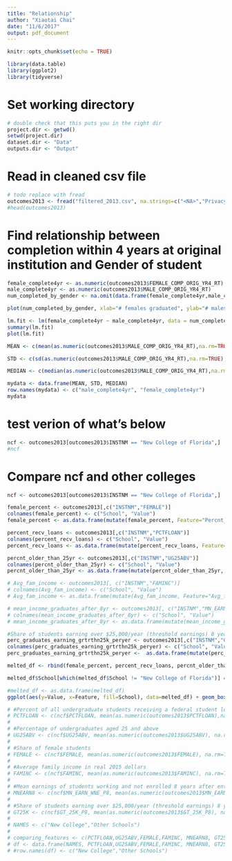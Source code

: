 ```yaml
---
title: "Relationship"
author: "Xiaotai Chai"
date: "11/6/2017"
output: pdf_document
---
```


```r
knitr::opts_chunk$set(echo = TRUE)
```

```r
library(data.table)
library(ggplot2)
library(tidyverse)
```


# Set working directory  
```r
# double check that this puts you in the right dir
project.dir <- getwd()
setwd(project.dir)
dataset.dir <- "Data"
outputs.dir <- "Output"
```

# Read in cleaned csv file
```r
# todo replace with fread
outcomes2013 <- fread("filtered_2013.csv", na.strings=c("<NA>","PrivacySuppressed"))
#head(outcomes2013)
```

# Find relationship between completion within 4 years at original institution and Gender of student
```r
female_complete4yr <- as.numeric(outcomes2013$FEMALE_COMP_ORIG_YR4_RT)
male_complete4yr <- as.numeric(outcomes2013$MALE_COMP_ORIG_YR4_RT)
num_completed_by_gender <- na.omit(data.frame(female_complete4yr,male_complete4yr))  # omit rows were either F or M is NA

plot(num_completed_by_gender, xlab="# females graduated", ylab="# males graduated")+title("# of graduates, male vs female")

lm.fit <- lm(female_complete4yr ~ male_complete4yr, data = num_completed_by_gender)
summary(lm.fit)
plot(lm.fit)

MEAN <- c(mean(as.numeric(outcomes2013$MALE_COMP_ORIG_YR4_RT),na.rm=TRUE), mean(as.numeric(outcomes2013$FEMALE_COMP_ORIG_YR4_RT),na.rm=TRUE)) 

STD <- c(sd(as.numeric(outcomes2013$MALE_COMP_ORIG_YR4_RT),na.rm=TRUE), sd(as.numeric(outcomes2013$FEMALE_COMP_ORIG_YR4_RT),na.rm=TRUE)) 

MEDIAN <- c(median(as.numeric(outcomes2013$MALE_COMP_ORIG_YR4_RT),na.rm=TRUE), median(as.numeric(outcomes2013$FEMALE_COMP_ORIG_YR4_RT),na.rm=TRUE)) 

mydata <- data.frame(MEAN, STD, MEDIAN)
row.names(mydata) <- c("male_complete4yr", "female_complete4yr")
mydata
```

# test verion of what's below
```r
ncf <- outcomes2013[outcomes2013$INSTNM == "New College of Florida",]
#ncf
```




# Compare ncf and other colleges
```r
ncf <- outcomes2013[outcomes2013$INSTNM == "New College of Florida",]

female_percent <- outcomes2013[,c("INSTNM","FEMALE")]
colnames(female_percent) <- c("School", "Value")
female_percent <- as.data.frame(mutate(female_percent, Feature="Percnt_female"))

percent_recv_loans <- outcomes2013[,c("INSTNM","PCTFLOAN")]
colnames(percent_recv_loans) <- c("School", "Value")
percent_recv_loans <- as.data.frame(mutate(percent_recv_loans, Feature="Percnt_reciv_loan"))

percnt_older_than_25yr <- outcomes2013[,c("INSTNM","UG25ABV")]
colnames(percnt_older_than_25yr) <- c("School", "Value")
percnt_older_than_25yr <- as.data.frame(mutate(percnt_older_than_25yr, Feature="Percnt_older_than_25yr"))

# Avg_fam_income <- outcomes2013[, c("INSTNM","FAMINC")]
# colnames(Avg_fam_income) <- c("School", "Value")
# Avg_fam_income <- as.data.frame(mutate(Avg_fam_income, Feature="Avg_fam_income"))

# mean_income_graduates_after_8yr <- outcomes2013[, c("INSTNM","MN_EARN_WNE_P8")]
# colnames(mean_income_graduates_after_8yr) <- c("School", "Value")
# mean_income_graduates_after_8yr <- as.data.frame(mutate(mean_income_graduates_after_8yr, Feature="Mean_income_graduates_after_8yr"))

#Share of students earning over $25,000/year (threshold earnings) 8 years after entry
perc_graduates_earning_grtrthn25k_peryer <- outcomes2013[,c("INSTNM","GT_25K_P8")]
colnames(perc_graduates_earning_grtrthn25k_peryer) <- c("School", "Value")
perc_graduates_earning_grtrthn25k_peryer <-  as.data.frame(mutate(perc_graduates_earning_grtrthn25k_peryer, Feature="Perc_graduates_earning_grtrthn25k_peryer"))

melted_df <- rbind(female_percent, percent_recv_loans, percnt_older_than_25yr, Avg_fam_income, mean_income_graduates_after_8yr,perc_graduates_earning_grtrthn25k_peryer)

melted_df$School[which(melted_df$School != "New College of Florida")] = "Other schools"

#melted_df <- as.data.frame(melted_df)
ggplot(aes(y=Value, x=Feature, fill=School), data=melted_df) + geom_boxplot()

# #Percent of all undergraduate students receiving a federal student loan
# PCTFLOAN <- c(ncf$PCTFLOAN, mean(as.numeric(outcomes2013$PCTFLOAN),na.rm=TRUE)) 
# 
# #Percentage of undergraduates aged 25 and above
# UG25ABV <- c(ncf$UG25ABV, mean(as.numeric(outcomes2013$UG25ABV), na.rm=TRUE))
# 
# #Share of female students
# FEMALE <- c(ncf$FEMALE, mean(as.numeric(outcomes2013$FEMALE), na.rm=TRUE))
# 
# #Average family income in real 2015 dollars
# FAMINC <- c(ncf$FAMINC, mean(as.numeric(outcomes2013$FAMINC), na.rm=TRUE))
# 
# #Mean earnings of students working and not enrolled 8 years after entry
# MNEARN8 <- c(ncf$MN_EARN_WNE_P8, mean(as.numeric(outcomes2013$MN_EARN_WNE_P8), na.rm=TRUE))
# 
# #Share of students earning over $25,000/year (threshold earnings) 8 years after entry
# GT25K <- c(ncf$GT_25K_P8, mean(as.numeric(outcomes2013$GT_25K_P8), na.rm=TRUE))
# 
# NAMES <- c("New College","Other Schools")
# 
# comparing_features <- c(PCTFLOAN,UG25ABV,FEMALE,FAMINC, MNEARN8, GT25K)
# df <- data.frame(NAMES, PCTFLOAN,UG25ABV,FEMALE,FAMINC, MNEARN8, GT25K)
# #row.names(df) <- c("New College","Other Schools")
```
